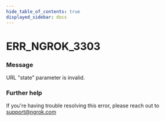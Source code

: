 ```yaml
---
hide_table_of_contents: true
displayed_sidebar: docs
---
```



# ERR_NGROK_3303

### Message

URL "state" parameter is invalid.

### Further help

If you're having trouble resolving this error, please reach out to [support@ngrok.com](mailto:support@ngrok.com?subject=Help%20with%20ERR_NGROK_3303)

<ErrorDetails error="err_ngrok_3303" />
